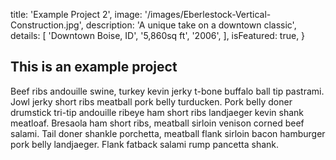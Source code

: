 
  title: 'Example Project 2',
  image: '/images/Eberlestock-Vertical-Construction.jpg',
  description: 'A unique take on a downtown classic',
  details: [
    'Downtown Boise, ID',
    '5,860sq ft',
    '2006',
  ],
  isFeatured: true,
}


## This is an example project

Beef ribs andouille swine, turkey kevin jerky t-bone buffalo ball tip pastrami. Jowl jerky short ribs meatball pork belly turducken. Pork belly doner drumstick tri-tip andouille ribeye ham short ribs landjaeger kevin shank meatloaf. Bresaola ham short ribs, meatball sirloin venison corned beef salami. Tail doner shankle porchetta, meatball flank sirloin bacon hamburger pork belly landjaeger. Flank fatback salami rump pancetta shank.

<Testimonial
  classes="py-6"
  quote="Todd runs a tight ship and he took our vision to the next level."
  source="Kevin Settles"
  sourcePosition="Owner, Bardenay"
/>